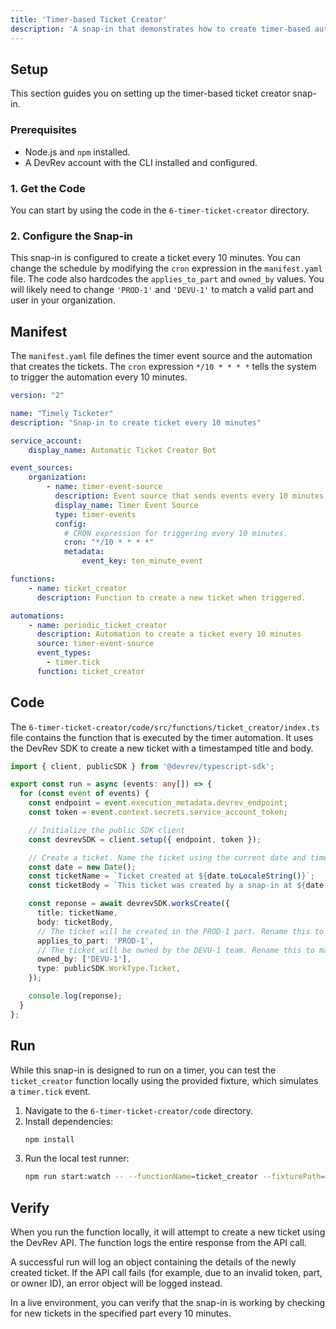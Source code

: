 ```yaml
---
title: 'Timer-based Ticket Creator'
description: 'A snap-in that demonstrates how to create timer-based automations that perform actions on a schedule, such as creating a ticket every 10 minutes.'
---
```


## Setup

This section guides you on setting up the timer-based ticket creator snap-in.

### Prerequisites

- Node.js and `npm` installed.
- A DevRev account with the CLI installed and configured.

### 1. Get the Code

You can start by using the code in the `6-timer-ticket-creator` directory.

### 2. Configure the Snap-in

This snap-in is configured to create a ticket every 10 minutes. You can change the schedule by modifying the `cron` expression in the `manifest.yaml` file. The code also hardcodes the `applies_to_part` and `owned_by` values. You will likely need to change `'PROD-1'` and `'DEVU-1'` to match a valid part and user in your organization.

## Manifest

The `manifest.yaml` file defines the timer event source and the automation that creates the tickets. The `cron` expression `*/10 * * * *` tells the system to trigger the automation every 10 minutes.

```yaml
version: "2"

name: "Timely Ticketer"
description: "Snap-in to create ticket every 10 minutes"

service_account:
    display_name: Automatic Ticket Creator Bot

event_sources:
    organization:
        - name: timer-event-source
          description: Event source that sends events every 10 minutes.
          display_name: Timer Event Source
          type: timer-events
          config:
            # CRON expression for triggering every 10 minutes.
            cron: "*/10 * * * *"
            metadata:
                event_key: ten_minute_event

functions:
    - name: ticket_creator
      description: Function to create a new ticket when triggered.

automations:
    - name: periodic_ticket_creator
      description: Automation to create a ticket every 10 minutes
      source: timer-event-source
      event_types:
        - timer.tick
      function: ticket_creator
```

## Code

The `6-timer-ticket-creator/code/src/functions/ticket_creator/index.ts` file contains the function that is executed by the timer automation. It uses the DevRev SDK to create a new ticket with a timestamped title and body.

```typescript
import { client, publicSDK } from '@devrev/typescript-sdk';

export const run = async (events: any[]) => {
  for (const event of events) {
    const endpoint = event.execution_metadata.devrev_endpoint;
    const token = event.context.secrets.service_account_token;

    // Initialize the public SDK client
    const devrevSDK = client.setup({ endpoint, token });

    // Create a ticket. Name the ticket using the current date and time.
    const date = new Date();
    const ticketName = `Ticket created at ${date.toLocaleString()}`;
    const ticketBody = `This ticket was created by a snap-in at ${date.toLocaleString()}`;

    const reponse = await devrevSDK.worksCreate({
      title: ticketName,
      body: ticketBody,
      // The ticket will be created in the PROD-1 part. Rename this to match your part.
      applies_to_part: 'PROD-1',
      // The ticket will be owned by the DEVU-1 team. Rename this to match the required user.
      owned_by: ['DEVU-1'],
      type: publicSDK.WorkType.Ticket,
    });

    console.log(reponse);
  }
};
```

## Run

While this snap-in is designed to run on a timer, you can test the `ticket_creator` function locally using the provided fixture, which simulates a `timer.tick` event.

1.  Navigate to the `6-timer-ticket-creator/code` directory.
2.  Install dependencies:
    ```bash
    npm install
    ```
3.  Run the local test runner:
    ```bash
    npm run start:watch -- --functionName=ticket_creator --fixturePath=timer-tick.json
    ```

## Verify

When you run the function locally, it will attempt to create a new ticket using the DevRev API. The function logs the entire response from the API call.

A successful run will log an object containing the details of the newly created ticket. If the API call fails (for example, due to an invalid token, part, or owner ID), an error object will be logged instead.

In a live environment, you can verify that the snap-in is working by checking for new tickets in the specified part every 10 minutes.
